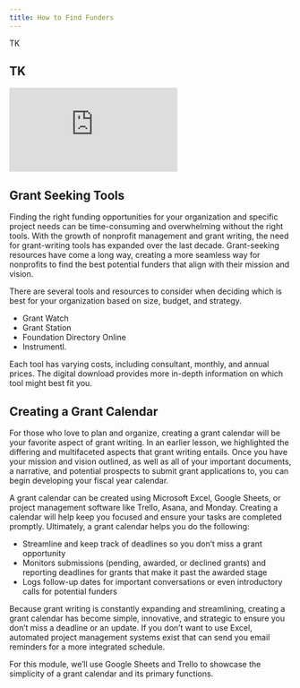 ```yaml
---
title: How to Find Funders
---
```


TK

## TK

<Embed src="https://player.vimeo.com/video/TK" />

## Grant Seeking Tools

Finding the right funding opportunities for your organization and specific project needs can be time-consuming and overwhelming without the right tools. With the growth of nonprofit management and grant writing, the need for grant-writing tools has expanded over the last decade. Grant-seeking resources have come a long way, creating a more seamless way for nonprofits to find the best potential funders that align with their mission and vision. 

There are several tools and resources to consider when deciding which is best for your organization based on size, budget, and strategy.

- Grant Watch
- Grant Station
- Foundation Directory Online
- Instrumentl. 

Each tool has varying costs, including consultant, monthly, and annual prices. The digital download provides more in-depth information on which tool might best fit you. 

## Creating a Grant Calendar

For those who love to plan and organize, creating a grant calendar will be your favorite aspect of grant writing. In an earlier lesson, we highlighted the differing and multifaceted aspects that grant writing entails. Once you have your mission and vision outlined, as well as all of your important documents, a narrative, and potential prospects to submit grant applications to, you can begin developing your fiscal year calendar. 

A grant calendar can be created using Microsoft Excel, Google Sheets, or project management software like Trello, Asana, and Monday. Creating a calendar will help keep you focused and ensure your tasks are completed promptly. Ultimately, a grant calendar helps you do the following:

- Streamline and keep track of deadlines so you don’t miss a grant opportunity
- Monitors submissions (pending, awarded, or declined grants)  and reporting deadlines for grants that make it past the awarded stage
- Logs follow-up dates for important conversations or even introductory calls for potential funders

Because grant writing is constantly expanding and streamlining, creating a grant calendar has become simple, innovative, and strategic to ensure you don’t miss a deadline or an update. If you don’t want to use Excel, automated project management systems exist that can send you email reminders for a more integrated schedule. 

For this module, we’ll use Google Sheets and Trello to showcase the simplicity of a grant calendar and its primary functions. 


